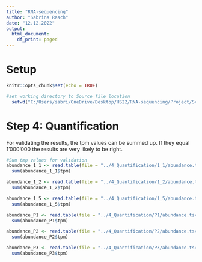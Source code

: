 ---
title: "RNA-sequencing"
author: "Sabrina Rasch"
date: "12.12.2022"
output:
  html_document:
    df_print: paged
---

# Setup

```{r message=FALSE, include=FALSE}
knitr::opts_chunk$set(echo = TRUE)

#set working directory to Source file location
  setwd("C:/Users/sabri/OneDrive/Desktop/HS22/RNA-sequencing/Project/Scripts/")
```

# Step 4: Quantification

For validating the results, the tpm values can be summed up. If they equal 1'000'000 the results are very likely to be right.

```{r Step 4, eval=FALSE, include=FALSE}
#Sum tmp values for validation
abundance_1_1 <- read.table(file = "../4_Quantification/1_1/abundance.tsv", header = TRUE)
  sum(abundance_1_1$tpm)

abundance_1_2 <- read.table(file = "../4_Quantification/1_2/abundance.tsv", header = TRUE)
  sum(abundance_1_2$tpm)

abundance_1_5 <- read.table(file = "../4_Quantification/1_5/abundance.tsv", header = TRUE)
  sum(abundance_1_5$tpm)

abundance_P1 <- read.table(file = "../4_Quantification/P1/abundance.tsv", header = TRUE)
  sum(abundance_P1$tpm)

abundance_P2 <- read.table(file = "../4_Quantification/P2/abundance.tsv", header = TRUE)
  sum(abundance_P2$tpm)

abundance_P3 <- read.table(file = "../4_Quantification/P3/abundance.tsv", header = TRUE)
  sum(abundance_P3$tpm)
```


